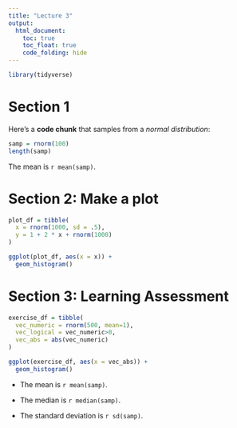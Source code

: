 ```yaml
---
title: "Lecture 3"
output: 
  html_document: 
    toc: true
    toc_float: true
    code_folding: hide
---
```


```r
library(tidyverse)
```

# Section 1

Here's a **code chunk** that samples from 
a _normal distribution_:

```r
samp = rnorm(100)
length(samp)
```
The mean is `r mean(samp)`.

# Section 2: Make a plot

```r
plot_df = tibble(
  x = rnorm(1000, sd = .5),
  y = 1 + 2 * x + rnorm(1000)
)

ggplot(plot_df, aes(x = x)) + 
  geom_histogram()
```

# Section 3: Learning Assessment

```r
exercise_df = tibble(
  vec_numeric = rnorm(500, mean=1),
  vec_logical = vec_numeric>0,
  vec_abs = abs(vec_numeric)
)

ggplot(exercise_df, aes(x = vec_abs)) + 
  geom_histogram()
```

* The mean is `r mean(samp)`.

* The median is `r median(samp)`.

* The standard deviation is `r sd(samp)`.


